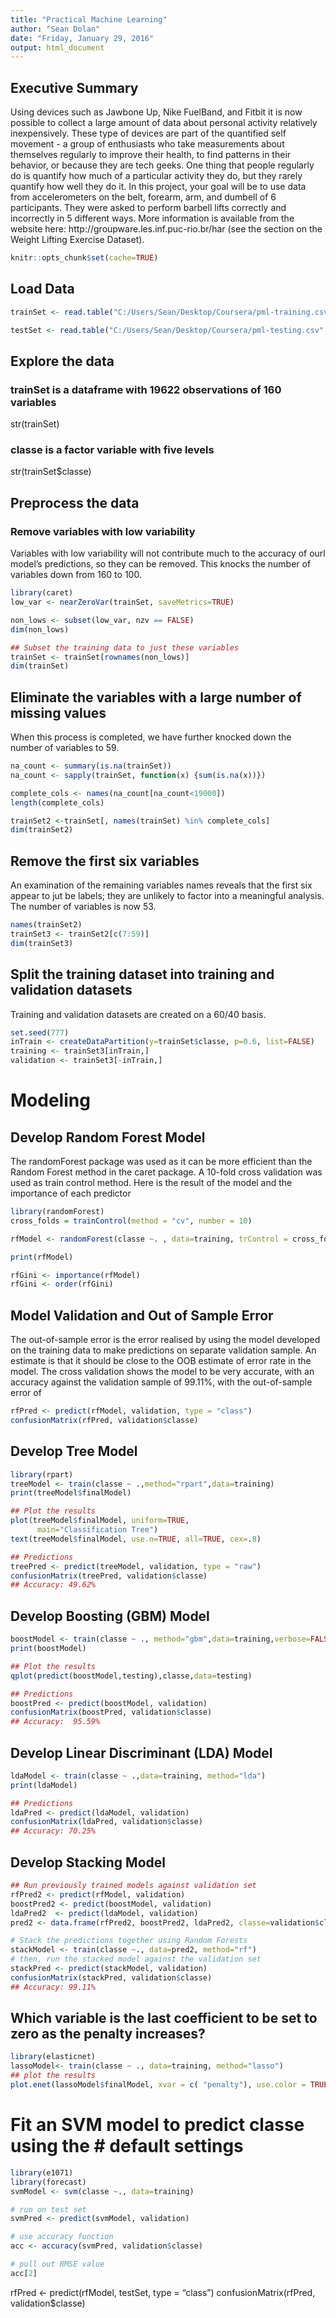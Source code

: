 ```yaml
---
title: "Practical Machine Learning"
author: "Sean Dolan"
date: "Friday, January 29, 2016"
output: html_document
---
```

## Executive Summary
Using devices such as Jawbone Up, Nike FuelBand, and Fitbit it is now possible to collect a large amount of data about personal activity relatively inexpensively. These type of devices are part of the quantified self movement - a group of enthusiasts who take measurements about themselves regularly to improve their health, to find patterns in their behavior, or because they are tech geeks. One thing that people regularly do is quantify how much of a particular activity they do, but they rarely quantify how well they do it. In this project, your goal will be to use data from accelerometers on the belt, forearm, arm, and dumbell of 6 participants. They were asked to perform barbell lifts correctly and incorrectly in 5 different ways. More information is available from the website here: http://groupware.les.inf.puc-rio.br/har (see the section on the Weight Lifting Exercise Dataset).

```r
knitr::opts_chunk$set(cache=TRUE)
```

## Load Data
```r
trainSet <- read.table("C:/Users/Sean/Desktop/Coursera/pml-training.csv", header=TRUE, sep=",")

testSet <- read.table("C:/Users/Sean/Desktop/Coursera/pml-testing.csv", header=TRUE, sep=",")
```

## Explore the data
### trainSet is a dataframe with 19622 observations of 160 variables
str(trainSet)

### classe is a factor variable with five levels
str(trainSet$classe)

## Preprocess the data
### Remove variables with low variability
Variables with low variability will not contribute much to the accuracy of ourl model's predictions, so they can be removed. This knocks the number of variables down from 160 to 100.

``` r
library(caret)
low_var <- nearZeroVar(trainSet, saveMetrics=TRUE)

non_lows <- subset(low_var, nzv == FALSE) 
dim(non_lows)

## Subset the training data to just these variables
trainSet <- trainSet[rownames(non_lows)]
dim(trainSet)
```

## Eliminate the variables with a large number of missing values
When this process is completed, we have further knocked down the number of variables to 59.

``` r
na_count <- summary(is.na(trainSet))
na_count <- sapply(trainSet, function(x) {sum(is.na(x))})

complete_cols <- names(na_count[na_count<19000])
length(complete_cols)

trainSet2 <-trainSet[, names(trainSet) %in% complete_cols]
dim(trainSet2)

```

## Remove the first six variables
An examination of the remaining variables names reveals that the first six appear to jut be labels; they are unlikely to factor into a meaningful analysis.  The number of variables is now 53.

``` r
names(trainSet2)
trainSet3 <- trainSet2[c(7:59)]
dim(trainSet3)
```

## Split the training dataset into training and validation datasets
Training and validation datasets are created on a 60/40 basis.

``` r
set.seed(777)
inTrain <- createDataPartition(y=trainSet$classe, p=0.6, list=FALSE)
training <- trainSet3[inTrain,]
validation <- trainSet3[-inTrain,]
```

# Modeling
## Develop Random Forest Model
The randomForest package was used as it can be more efficient than the Random Forest method in the caret package. A 10-fold cross validation was used as train control method. Here is the result of the model and the importance of each predictor

``` r
library(randomForest)
cross_folds = trainControl(method = "cv", number = 10)

rfModel <- randomForest(classe ~. , data=training, trControl = cross_folds)

print(rfModel)

rfGini <- importance(rfModel)
rfGini <- order(rfGini)
```

## Model Validation and Out of Sample Error

The out-of-sample error is the error realised by using the model developed on the training data to make predictions on separate validation sample. An estimate is that it should be close to the OOB estimate of error rate in the model. The cross validation shows the model to be very accurate, with an accuracy against the validation sample of 99.11%, with the out-of-sample error of 



``` r
rfPred <- predict(rfModel, validation, type = "class")
confusionMatrix(rfPred, validation$classe)
```

## Develop Tree Model
``` r
library(rpart)
treeModel <- train(classe ~ .,method="rpart",data=training)
print(treeModel$finalModel)

## Plot the results
plot(treeModel$finalModel, uniform=TRUE, 
      main="Classification Tree")
text(treeModel$finalModel, use.n=TRUE, all=TRUE, cex=.8)

## Predictions
treePred <- predict(treeModel, validation, type = "raw")
confusionMatrix(treePred, validation$classe)
## Accuracy: 49.62% 
```
## Develop Boosting (GBM) Model
``` r
boostModel <- train(classe ~ ., method="gbm",data=training,verbose=FALSE)
print(boostModel)

## Plot the results
qplot(predict(boostModel,testing),classe,data=testing)

## Predictions
boostPred <- predict(boostModel, validation)
confusionMatrix(boostPred, validation$classe)
## Accuracy:  95.59% 
```

## Develop Linear Discriminant (LDA) Model
``` r
ldaModel <- train(classe ~ .,data=training, method="lda")
print(ldaModel)

## Predictions
ldaPred <- predict(ldaModel, validation)
confusionMatrix(ldaPred, validation$classe)
## Accuracy: 70.25% 
```

## Develop Stacking Model
``` r
## Run previously trained models against validation set
rfPred2 <- predict(rfModel, validation)
boostPred2 <- predict(boostModel, validation)
ldaPred2  <- predict(ldaModel, validation)
pred2 <- data.frame(rfPred2, boostPred2, ldaPred2, classe=validation$classe)

# Stack the predictions together using Random Forests
stackModel <- train(classe ~., data=pred2, method="rf")
# then, run the stacked model against the validation set
stackPred <- predict(stackModel, validation)
confusionMatrix(stackPred, validation$classe)
## Accuracy: 99.11%
```



## Which variable is the last coefficient to be set to zero as the penalty increases? 
```r
library(elasticnet)
lassoModel<- train(classe ~ ., data=training, method="lasso")
## plot the results
plot.enet(lassoModel$finalModel, xvar = c( "penalty"), use.color = TRUE))
```

# Fit an SVM model to predict classe using the # default settings
``` r
library(e1071)
library(forecast)
svmModel <- svm(classe ~., data=training)

# run on test set
svmPred <- predict(svmModel, validation)

# use accuracy function
acc <- accuracy(svmPred, validation$classe)

# pull out RMSE value
acc[2]
```
rfPred <- predict(rfModel, testSet, type = "class")
confusionMatrix(rfPred, validation$classe)